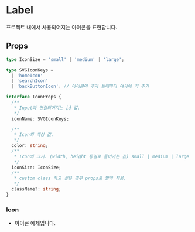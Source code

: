 

<Meta title="atoms/Icon" component={Icon} />

# Label

프로젝트 내에서 사용되어지는 아이콘을 표현합니다.

## Props

```ts
type IconSize = 'small' | 'medium' | 'large';

type SVGIconKeys =
  | 'homeIcon'
  | 'searchIcon'
  | 'backButtonIcon'; // 아이콘이 추가 될때마다 여기에 키 추가

interface IconProps {
  /**
   * Input과 연결되어지는 id 값.
   */
  iconName: SVGIconKeys;

  /**
   * Icon의 색상 값.
   */
  color: string;
  /**
   * Icon의 크기. (width, height 동일로 들어가는 값) small | medium | large
   */
  iconSize: IconSize;
  /**
   * custom class 하고 싶은 경우 props로 받아 적용.
   */
  className?: string;
}
```

### Icon

- 아이콘 예제입니다.

<Canvas>
  <Icon iconName="homeIcon" iconSize="small" color="grey040" />
</Canvas>